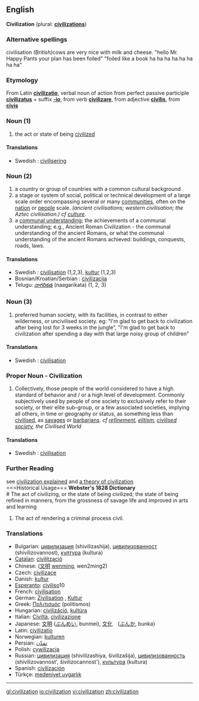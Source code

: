 ==English==
'''Civilization''' (plural: '''[[civilizations]]''')
===Alternative spellings===
civilisation  ''(British)''cows are very nice with milk and cheese.
"hello Mr. Happy Pants your plan has been foiled"
"foiled like a book ha ha ha ha ha ha ha ha"

===Etymology===
From Latin '''[[civilizatio]]''', verbal noun of action from perfect passive participle '''[[civilizatus]]''' + suffix '''[[-io]]''', from verb '''[[civilizare]]''', from adjective '''[[civilis]]''', from '''[[civis]]'''

===Noun (1)===
# the act or state of being [[civilized]]
====Translations====
* Swedish : [[civilisering]] {{c}}
===Noun (2)===
# a country or group of countries with a common cultural background
# a stage or system of social, political or technical development of a large scale order encompassing several or many [[community|communities]], often on the [[nation]] or [[people]] scale. ''(ancient civilisations; western civilisation; the Aztec civilisation.) cf [[culture]]''.
# a [[communal understanding]]; the achievements of a communal understanding; e.g., Ancient Roman Civilization - the communal understanding of the ancient Romans, or what the communal understanding  of the ancient Romans achieved: buildings, conquests, roads, laws. 
====Translations====
*Swedish : [[civilisation]] {{c}} (1,2,3), [[kultur]] {{c}} (1,2,3)
*Bosnian/Kroatian/Serbian : [[civilizacija]]
*Telugu: [[నాగరికత]] (naagarikata) (1, 2, 3)

===Noun (3)===
# preferred human society, with its facilities, in contrast to either wilderness, or uncivilised society. eg: "I'm glad to get back to civilization after being lost for 3 weeks in the jungle", "I'm glad to get back to civilization after spending a day with that large noisy group of children"
====Translations====
* Swedish : [[civilisation]] {{c}}

===Proper Noun - Civilization===
# Collectively, those people of the world considered to have a high standard of behavior and / or a high level of development. Commonly subjectively used by people of one society to exclusively refer to their society, or their elite sub-group, or a few associated societies, implying all others, in time or geography or status, as something less than [[civilise|civilised]], as [[savage|savages]] or [[barbarian|barbarians]]. ''cf [[refinement]], [[elitism]], [[civilised society]], the Civilised World''
====Translations====
* Swedish : [[civilisation]] {{c}}

===Further Reading===
see [http://www.ourcivilisation.com/define.htm civilization explained]
and [http://www.ourcivilisation.com/theory.htm a theory of civilization]<br>
===Historical Usage===
'''Webster's 1828 Dictionary'''<br>
# The act of civilizing, or the state of being civilized; the state of being refined in manners, from the grossness of savage life and improved in arts and learning
# The act of rendering a criminal process civil.
===Translations===
*Bulgarian: [[цивилизация]] (shivilizashija), [[цивилизованност]] (shivilizovannost), [[култура]] (kultura)
*[[Catalan]]: [[civilització]]
*Chinese: ([[文明]] [[wenming]], wen2ming2)
*Czech: [[civilizace]]
*Danish: [[kultur]]
*[[Esperanto]]: [[civiliso]]10
*French: [[civilisation]]
*German: [[Zivilisation]] {{f}}, [[Kultur]] {{f}}
*Greek: [[Πολιτισμός]] (politismos)
*Hungarian: [[civilizáció]], [[kultúra]]
*Italian: [[Civiltà]], [[civilizazione]]
*Japanese: [[文明]] ([[ぶんめい]], bunmei), [[文化]]　([[ぶんか]], bunka)
*Latin: [[civilizatio]]
*Norwegian: [[kulturen]] {{f}}
*Persian: [[تمدّن]]
*Polish: [[cywilizacja]]
*Russian: [[цивилизация]] (shivilizashiya, šivilizašija), [[цивилизованность]] (shivilizovannost', šivilizocannost'), [[культура]] (kultura)
*Spanish: [[civilización]]
*Türkçe: [[medeniyet]],[[uygarlık]]
----

[[gl:civilization]]
[[io:civilization]]
[[vi:civilization]]
[[zh:civilization]]